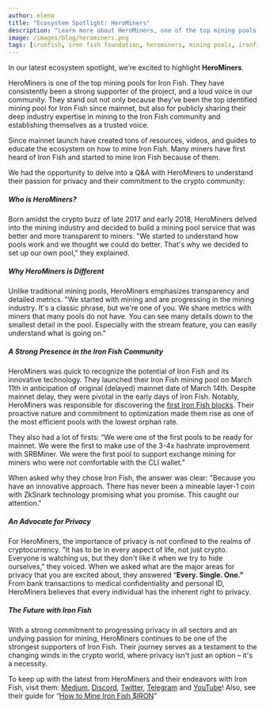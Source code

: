 ```yaml
---
author: elena
title: "Ecosystem Spotlight: HeroMiners"
description: "Learn more about HeroMiners, one of the top mining pools for Iron Fish"
image: /images/blog/herominers.png
tags: [ironfish, iron fish foundation, herominers, mining pools, ironfish mining, ecosystem-spotlight]
---
```


In our latest ecosystem spotlight, we’re excited to highlight **HeroMiners**. 

HeroMiners is one of the top mining pools for Iron Fish. They have consistently been a strong supporter of the project, and a loud voice in our community. They stand out not only because they’ve been the top identified mining pool for Iron Fish since mainnet, but also for publicly sharing their deep industry expertise in mining to the Iron Fish community and establishing themselves as a trusted voice. 

Since mainnet launch have created tons of resources, videos, and guides to educate the ecosystem on how to mine Iron Fish. Many miners have first heard of Iron Fish and started to mine Iron Fish because of them. 

We had the opportunity to delve into a Q&A with HeroMiners to understand their passion for privacy and their commitment to the crypto community:

##### **Who is HeroMiners?**
Born amidst the crypto buzz of late 2017 and early 2018, HeroMiners delved into the mining industry and decided to build a mining pool service that was better and more transparent to miners. "We started to understand how pools work and we thought we could do better. That's why we decided to set up our own pool," they explained.

##### **Why HeroMiners is Different**
Unlike traditional mining pools, HeroMiners emphasizes transparency and detailed metrics. "We started with mining and are progressing in the mining industry. It's a classic phrase, but we're one of you. We share metrics with miners that many pools do not have. You can see many details down to the smallest detail in the pool. Especially with the stream feature, you can easily understand what is going on."

##### **A Strong Presence in the Iron Fish Community**
HeroMiners was quick to recognize the potential of Iron Fish and its innovative technology. They launched their Iron Fish mining pool on March 11th in anticipation of original (delayed) mainnet date of March 14th. Despite mainnet delay, they were pivotal in the early days of Iron Fish. Notably, HeroMiners was responsible for discovering the [first Iron Fish blocks](https://twitter.com/HeroMinerss/status/1649136121685655554). Their proactive nature and commitment to optimization made them rise as one of the most efficient pools with the lowest orphan rate.

They also had a lot of firsts: “We were one of the first pools to be ready for mainnet. We were the first to make use of the 3-4x hashrate improvement with SRBMiner. We were the first pool to support exchange mining for miners who were not comfortable with the CLI wallet.”

When asked why they chose Iron Fish, the answer was clear: "Because you have an innovative approach. There has never been a mineable layer-1 coin with ZkSnark technology promising what you promise. This caught our attention."

##### **An Advocate for Privacy**
For HeroMiners, the importance of privacy is not confined to the realms of cryptocurrency. "It has to be in every aspect of life, not just crypto. Everyone is watching us, but they don't like it when we try to hide ourselves," they voiced. When we asked what are the major areas for privacy that you are excited about, they answered “****************************************Every. Single. One.”**************************************** From bank transactions to medical confidentiality and personal ID, HeroMiners believes that every individual has the inherent right to privacy.

##### **The Future with Iron Fish**
With a strong commitment to progressing privacy in all sectors and an undying passion for mining, HeroMiners continues to be one of the strongest supporters of Iron Fish. Their journey serves as a testament to the changing winds in the crypto world, where privacy isn't just an option – it's a necessity.

To keep up with the latest from HeroMiners and their endeavors with Iron Fish, visit them: [Medium](https://herominers.medium.com/), [Discord](https://discordapp.com/invite/gvWSs84), [Twitter](https://twitter.com/HeroMinerss), [Telegram](https://t.me/HeroMinersPool) and [YouTube](https://www.youtube.com/@herominers1985/videos)! Also, see their guide for “[How to Mine Iron Fish $IRON](https://ironfish.herominers.com/#how-to-mine-ironfish-iron)”
